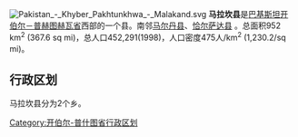[[File:Pakistan_-_Khyber_Pakhtunkhwa_-_Malakand.svg|right]]
'''马拉坎县'''是[[巴基斯坦|巴基斯坦]][[开伯尔－普赫图赫瓦省|开伯尔－普赫图赫瓦省]]西部的一个县。南邻[[马尔丹县|马尔丹县]]、[[恰尔萨达县|恰尔萨达县]] 。总面积952 km<sup>2</sup> (367.6 sq mi)，总人口452,291(1998)，人口密度475人/km<sup>2</sup> (1,230.2/sq mi)。

== 行政区划 ==
马拉坎县分为2个乡。

{{西北边境省行政区划}}

[[Category:开伯尔-普什图省行政区划|Category:开伯尔-普什图省行政区划]]
